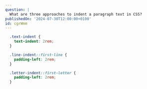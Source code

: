 ```yaml
---
question: |
  What are three approaches to indent a paragraph text in CSS?
publishedOn: '2024-07-30T12:00:00+0100'
id: cgrWmm
---
```


```css
  .text-indent {
    text-indent: 2rem;
  }

  .line-indent::first-line {
    padding-left: 2rem;
  }

  .letter-indent::first-letter {
    padding-left: 2rem;
  }
```
